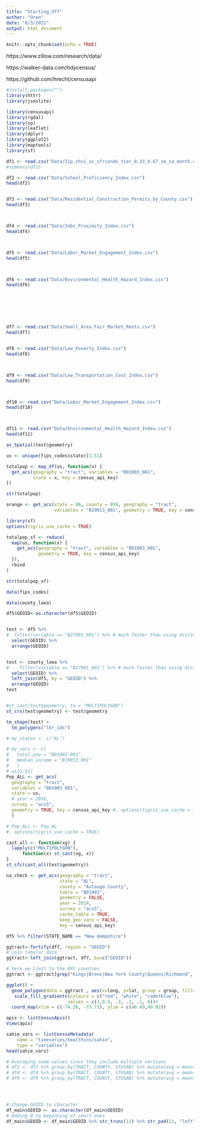 ```yaml
---
title: "Starting_Off"
author: "Oren"
date: "8/3/2021"
output: html_document
---
```


```r
knitr::opts_chunk$set(echo = TRUE)
```


https://www.zillow.com/research/data/

https://walker-data.com/tidycensus/

https://github.com/hrecht/censusapi

```r

#install.packages("")
library(httr)
library(jsonlite)

library(censusapi)
library(rgdal)
library(sp) 
library(leaflet) 
library(dplyr) 
library(ggplot2) 
library(maptools)
library(sf)
```

```r
df1 <- read.csv("Data/Zip_zhvi_uc_sfrcondo_tier_0.33_0.67_sm_sa_month.csv")
#summary(df1)
```


```r
df2 <- read.csv("Data/School_Proficiency_Index.csv")
head(df2)


df3 <- read.csv("Data/Residential_Construction_Permits_by_County.csv")
head(df3)



df4 <- read.csv("Data/Jobs_Proximity_Index.csv")
head(df4)



df5 <- read.csv("Data/Labor_Market_Engagement_Index.csv")
head(df5)



df6 <- read.csv("Data/Environmental_Health_Hazard_Index.csv")
head(df6)







df7 <- read.csv("Data/Small_Area_Fair_Market_Rents.csv")
head(df7)


df8 <- read.csv("Data/Low_Poverty_Index.csv")
head(df8)



df9 <- read.csv("Data/Low_Transportation_Cost_Index.csv")
head(df9)



df10 <- read.csv("Data/Labor_Market_Engagement_Index.csv")
head(df10)



df11 <- read.csv("Data/Environmental_Health_Hazard_Index.csv")
head(df11)
```



```r
as_Spatial(test$geometry)

us <- unique(fips_codes$state)[1:51]

totalpop <- map_df(us, function(x) {
  get_acs(geography = "tract", variables = "B01003_001", 
          state = x, key = census_api_key)
})

str(totalpop)

orange <- get_acs(state = 06, county = 059, geography = "tract", 
                  variables = "B19013_001", geometry = TRUE, key = census_api_key)

library(sf)
options(tigris_use_cache = TRUE)

totalpop_sf <- reduce(
  map(us, function(x) {
    get_acs(geography = "tract", variables = "B01003_001", 
            geometry = TRUE, key = census_api_key)
  }), 
  rbind
)

str(totalpop_sf)

data(fips_codes)

data(county_laea)

df5$GEOID<-as.character(df5$GEOID)


test <- df5 %>%
#  filter(variable == "B27001_001") %>% # much faster than using distinct()
  select(GEOID) %>%
  arrange(GEOID) 


test <- county_laea %>%
#    filter(variable == "B27001_001") %>% # much faster than using distinct()
  select(GEOID) %>%
  left_join(df5, by = "GEOID") %>%
  arrange(GEOID) 
test


#st_cast(test$geometry, to = "MULTIPOLYGON")
st_crs(test$geometry) <- test$geometry

tm_shape(test) +
  tm_polygons("lbr_idx")
```


```r
# my_states <- c("AL")

# my_vars <- c(
#   total_pop = "B01003_001",
#   median_income = "B19013_001"
#   )
# us[1:51]
Pop_ALL <- get_acs(
  geography = "tract",
  variables = "B01003_001",
  state = us,
  # year = 2016,
  survey = "acs5",
  geometry = TRUE, key = census_api_key #, options(tigris_use_cache = TRUE)
  )

# Pop_ALL <- Pop_AL
#, options(tigris_use_cache = TRUE)
```


```r
cast_all <- function(xg) {
  lapply(c("MULTIPOLYGON"), 
      function(x) st_cast(xg, x))
}
st_sfc(cast_all(test$geometry))
```

```r
na_check <- get_acs(geography = "tract",
                    state = "AL",
                    county = "Autauga County",
                    table = "B01001",
                    geometry = FALSE,
                    year = 2014,
                    survey = "acs5",
                    cache_table = TRUE,
                    keep_geo_vars = FALSE,
                    key = census_api_key)
```

```r
df5 %>% filter(STATE_NAME == "New Hampshire")
```



```r
ggtract<-fortify(df7, region = "GEOID") 
# join tabular data
ggtract<-left_join(ggtract, df7, by=c("GEOID")) 

# here we limit to the NYC counties
ggtract <- ggtract[grep("Kings|Bronx|New York County|Queens|Richmond", ggtract$geography),]

ggplot() +
  geom_polygon(data = ggtract , aes(x=long, y=lat, group = group, fill=percent), color="grey50") +
   scale_fill_gradientn(colours = c("red", "white", "cadetblue"),
                       values = c(1,0.5, .3, .2, .1, 0))+
  coord_map(xlim = c(-74.26, -73.71), ylim = c(40.49,40.92))
```



```r
apis <- listCensusApis()
View(apis)
```

```r
sahie_vars <- listCensusMetadata(
    name = "timeseries/healthins/sahie", 
    type = "variables")
head(sahie_vars)
```

```r

# Averaging some values since they include multiple versions
# df2 <- df2 %>% group_by(TRACT, COUNTY, STUSAB) %>% mutate(avg = mean(schl_idx, na.rm=TRUE)) %>% arrange(GEOID)
# df4 <- df4 %>% group_by(TRACT, COUNTY, STUSAB) %>% mutate(avg = mean(schl_idx, na.rm=TRUE)) %>% arrange(GEOID)
# df9 <- df9 %>% group_by(TRACT, COUNTY, STUSAB) %>% mutate(avg = mean(pov_idx, na.rm=TRUE)) %>% arrange(GEOID)




# Change GEOID to character
df_main$GEOID <- as.character(df_main$GEOID)
# Adding 0 to beginning of short ones
df_main$GEOID <- df_main$GEOID %>% str_trunc(11) %>% str_pad(11, "left", pad = "0")


```

